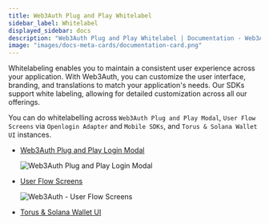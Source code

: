 ```yaml
---
title: Web3Auth Plug and Play Whitelabel
sidebar_label: Whitelabel
displayed_sidebar: docs
description: "Web3Auth Plug and Play Whitelabel | Documentation - Web3Auth"
image: "images/docs-meta-cards/documentation-card.png"
---
```


Whitelabeling enables you to maintain a consistent user experience across your application. With Web3Auth, you can customize the user interface,
branding, and translations to match your application's needs. Our SDKs support white labeling, allowing for detailed customization across all our
offerings.

You can do whitelabelling across `Web3Auth Plug and Play Modal`, `User Flow Screens` via `Openlogin Adapter` and `Mobile SDKs`, and
`Torus & Solana Wallet UI` instances.

- [Web3Auth Plug and Play Login Modal](/pnp/features/whitelabel/login-modal)

  ![Web3Auth Plug and Play Login Modal](/images/whitelabel/modal/whitelable-login-modal.gif)

- [User Flow Screens](/pnp/features/whitelabel/user-flow-screens)

  ![Web3Auth - User Flow Screens](/images/whitelabel/user-flow-screens.gif)

- [Torus & Solana Wallet UI](/pnp/features/whitelabel/torus-wallet-plugin)
